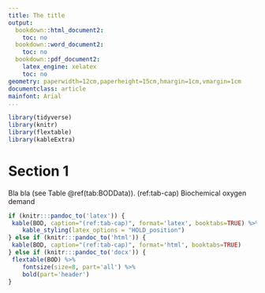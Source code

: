 ```yaml
---
title: The title
output:
  bookdown::html_document2:
    toc: no
  bookdown::word_document2:
    toc: no
  bookdown::pdf_document2:
    latex_engine: xelatex
    toc: no
geometry: paperwidth=12cm,paperheight=15cm,hmargin=1cm,vmargin=1cm
documentclass: article
mainfont: Arial
...
```


```r
library(tidyverse)
library(knitr)
library(flextable)
library(kableExtra)
```

# Section 1

Bla bla (see Table \@ref(tab:BODData)).
(ref:tab-cap) Biochemical oxygen demand
```r
if (knitr:::pandoc_to('latex')) {
 kable(BOD, caption="(ref:tab-cap)", format='latex', booktabs=TRUE) %>%
    kable_styling(latex_options = "HOLD_position")
} else if (knitr:::pandoc_to('html')) {
 kable(BOD, caption="(ref:tab-cap)", format='html', booktabs=TRUE)
} else if (knitr:::pandoc_to('docx')) { 
 flextable(BOD) %>%
    fontsize(size=8, part='all') %>%
	bold(part='header')
}
```
